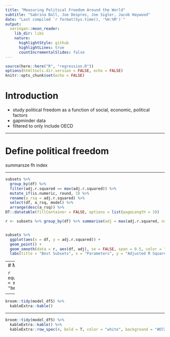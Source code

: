 ```yaml
---
title: "Measuring Political Freedom Around the World"
subtitle: "Sabrina Ball, Joe Despres, Joe Sigler, Jacob Haywood"
date: "Last compiled `r format(Sys.time(), '%H:%M')`"
output:
  xaringan::moon_reader:
    lib_dir: libs
    nature:
      highlightStyle: github
      highlightLines: true
      countIncrementalSlides: false
---
```


```r
source(here::here("R", "regression.R"))
options(htmltools.dir.version = FALSE, echo = FALSE)
knitr::opts_chunk$set(echo = FALSE)
```

# Introduction
- study political freedom as a function of social, economic, political factors
- gapminder data
- filtered to only include OECD

---

# Define political freedom
summarsze fh index

---

```r
subsets %>% 
  group_by(df) %>% 
  filter(adj.r.squared == max(adj.r.squared)) %>% 
  mutate_if(is.numeric, round, 3) %>% 
  rename(a_rsq = adj.r.squared) %>% 
  select(df, a_rsq, model) %>% 
  arrange(desc(a_rsq)) %>% 
DT::datatable(fillContainer = FALSE, options = list(pageLength = 3))
```

```r
r <- subsets %>% group_by(df) %>% summarise(adj = max(adj.r.squared, na.rm = T))


subsets %>% 
  ggplot(aes(x = df, y = adj.r.squared)) + 
  geom_point() + 
  geom_smooth(data = r, aes(df, adj), se = FALSE, span = 0.5, color = "Green") + 
  labs(title = "Best Subsets", x = "Parameters", y = "Adjusted R Squared")
```


---
# Model

```r
equatiomatic::extract_eq(model = model_df5, intercept = "beta", terms_per_line = 1)
```

\begin{align}
\operatorname{polrights} = \beta_{0} + \beta_{1}(\operatorname{corruption\_perception\_index\_cpi}) +\\ \beta_{2}(\operatorname{edu\_exp\_gdp\_per\_person}) +\\ \beta_{3}(\operatorname{life\_expectancy\_years}) +\\ \beta_{4}(\operatorname{military\_spending\_pct\_of\_gdp}) +\\ \beta_{5}(\operatorname{murder\_per\_mil\_people}) + \epsilon
\end{align}


---

```r
broom::tidy(model_df5) %>% 
  kableExtra::kable()
```
---

```r
broom::tidy(model_df5) %>% 
  kableExtra::kable() %>% 
  kableExtra::row_spec(4, bold = T, color = "white", background = "#D7261E")
```